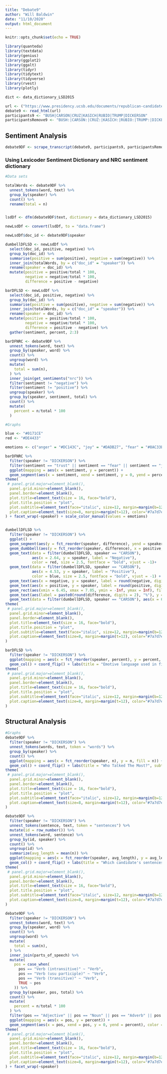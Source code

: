 ---
title: "Debate9"
author: "Will Baldwin"
date: "11/10/2020"
output: html_document
---

```{r setup, include=FALSE}
knitr::opts_chunk$set(echo = TRUE)
```

```{r, include=FALSE}
library(quanteda)
library(textdata)
library(genius)
library(ggplot2)
library(ggalt)
library(tidyr)
library(tidytext)
library(tidyverse)
library(rvest)
library(plotly)
```

```{r, include=FALSE}
dict <- data_dictionary_LSD2015

url <- ("https://www.presidency.ucsb.edu/documents/republican-candidates-debate-greenville-south-carolina")
debate9 <- read_html(url)
participants9 <- "BUSH|CARSON|CRUZ|KASICH|RUBIO|TRUMP|DICKERSON"
participantsRemove9 <- "BUSH:|CARSON:|CRUZ:|KASICH:|RUBIO:|TRUMP:|DICKERSON:"
```

## Sentiment Analysis
```{r, include = FALSE}
debate9DF <- scrape_transcript(debate9, participants9, participantsRemove9)
```

### Using Lexicoder Sentiment Dictionary and NRC sentiment dictionary
```{r, include = FALSE}
#Data sets

totalWords <- debate9DF %>%
  unnest_tokens(word, text) %>%
  group_by(speaker) %>%
  count() %>%
  rename(total = n)


lsdDf <- dfm(debate9DF$text, dictionary = data_dictionary_LSD2015)

newLsdDf <- convert(lsdDf, to = "data.frame")

newLsdDf$doc_id <- debate9DF$speaker

dumbellDFLSD <- newLsdDf %>%
  select(doc_id, positive, negative) %>%
  group_by(doc_id) %>%
  summarise(positive = sum(positive), negative = sum(negative)) %>%
  inner_join(totalWords, by = c("doc_id" = "speaker")) %>%
  rename(speaker = doc_id) %>%
  mutate(positive = positive/total * 100,
         negative = negative/total * 100,
         difference = positive - negative)

barDFLSD <- newLsdDf %>%
  select(doc_id, positive, negative) %>%
  group_by(doc_id) %>%
  summarise(positive = sum(positive), negative = sum(negative)) %>%
  inner_join(totalWords, by = c("doc_id" = "speaker")) %>%
  rename(speaker = doc_id) %>%
  mutate(positive = positive/total * 100,
         negative = negative/total * 100,
         difference = positive - negative) %>%
  gather(sentiment, percent, 2:3)

barDFNRC <- debate9DF %>%
  unnest_tokens(word, text) %>%
  group_by(speaker, word) %>%
  count() %>%
  ungroup(word) %>%
  mutate(
    total = sum(n),
  ) %>%
  inner_join(get_sentiments("nrc")) %>%
  filter(sentiment != "negative") %>%
  filter(sentiment != "positive") %>%
  ungroup(speaker) %>%
  group_by(speaker, sentiment, total) %>%
  count() %>%
  mutate(
    percent = n/total * 100
  ) 
```


```{r, echo = FALSE}
#Graphs

blue <- "#0171CE"
red <- "#DE4433"

emotions <- c("anger" = "#DC143C", "joy" = "#DADB27", "fear" = "#8AC33E", "trust" = "#7EC0EE")

barDFNRC %>%
  filter(speaker != "DICKERSON") %>%
  filter(sentiment == "trust" || sentiment == "fear" || sentiment == "joy" || sentiment == "anger") %>%
  ggplot(mapping = aes(x = sentiment, y = percent)) + 
  geom_segment(aes(x = sentiment, xend = sentiment, y = 0, yend = percent), color = "grey") + geom_point(aes(color = sentiment), size = 4, alpha = 0.6) + coord_flip() + labs(title = "Emotive language used in first 2016 GOP Primary Debate (NRC)", x = "speaker", y = "emotive language as % of total words", subtitle = "Bush appears to have used the most emotive language")  + theme_bw()+
theme(
 # panel.grid.major=element_blank(),
  panel.grid.minor=element_blank(),
  panel.border=element_blank(),
  plot.title=element_text(size = 16, face="bold"),
  plot.title.position = "plot",
  plot.subtitle=element_text(face="italic", size=12, margin=margin(b=12)),
  plot.caption=element_text(size=8, margin=margin(t=12), color="#7a7d7e")
) + facet_wrap(~speaker) + scale_color_manual(values = emotions)


dumbellDFLSD %>%
  filter(speaker != "DICKERSON") %>%
  ggplot() +
  geom_segment(aes(y = fct_reorder(speaker, difference), yend = speaker, x = 0.5, xend = 6.5), color = "#b2b2b2", size = 0.15) +
  geom_dumbbell(aes(y = fct_reorder(speaker, difference), x = positive, xend = negative), size=1.5, color="#b2b2b2", size_x=3, size_xend = 3, colour_x = blue, colour_xend = red) +
  geom_text(data = filter(dumbellDFLSD, speaker == "CARSON"), 
            aes(x = 2.64, y = speaker, label = "Negative"), 
            color = red, size = 2.5, fontface = "bold", vjust = -1)+
  geom_text(data = filter(dumbellDFLSD, speaker == "CARSON"), 
            aes(x = 4.53, y = speaker, label = "Positive"), 
            color = blue, size = 2.5, fontface = "bold", vjust = -1) +
  geom_text(aes(x = negative, y = speaker, label = round(negative, digits = 2)), color = red, size = 2.5, vjust = 1.5) +
  geom_text(aes(x = positive, y = speaker, label = round(positive, digits = 2)), color = blue, size = 2.5, vjust = 1.5) +
  geom_rect(aes(xmin = 6.45, xmax = 7.05, ymin = -Inf, ymax = Inf), fill = "grey") +
  geom_text(aes(label = paste0(round(difference, digits = 2), "%"), y = speaker, x = 6.75), size = 2.5)  +
  geom_text(data = filter(dumbellDFLSD, speaker == "CARSON"), aes(x = 6.75, y = speaker, label = "Difference"), color = "black", size = 2.5, vjust = -.78, fontface = "bold") + labs(x = "emotive language as % of total words", y = "speaker", title = "Sentiment differences in first 2016 GOP Primary Debate (Lexicoder Sentiment Dictionary)", subtitle = "Carson exhibits the greatest preference for positive diction" ) + theme_bw()+
theme(
 # panel.grid.major=element_blank(),
  panel.grid.minor=element_blank(),
  panel.border=element_blank(),
  plot.title=element_text(size = 16, face="bold"),
  plot.title.position = "plot",
  plot.subtitle=element_text(face="italic", size=12, margin=margin(b=12)),
  plot.caption=element_text(size=8, margin=margin(t=12), color="#7a7d7e")
)

barDFLSD %>%
  filter(speaker != "DICKERSON") %>%
  ggplot(mapping = aes(x = fct_reorder(speaker, percent), y = percent, fill =sentiment)) + 
  geom_col() + coord_flip() + labs(title = "Emotive language used in first 2016 GOP Primary Debate", x = "speaker", y = "emotive language as % of total words", subtitle = "Bush appears to have used the most emotive language") + scale_fill_manual(values = c(red, blue)) + theme_bw()+
theme(
 # panel.grid.major=element_blank(),
  panel.grid.minor=element_blank(),
  panel.border=element_blank(),
  plot.title=element_text(size = 16, face="bold"),
  plot.title.position = "plot",
  plot.subtitle=element_text(face="italic", size=12, margin=margin(b=12)),
  plot.caption=element_text(size=8, margin=margin(t=12), color="#7a7d7e")
)
```

## Structural Analysis
```{r, echo = FALSE}
#Graphs
debate9DF %>% 
  filter(speaker != "DICKERSON") %>%
  unnest_tokens(words, text, token = "words") %>%
  group_by(speaker) %>%
  count() %>%
  ggplot(mapping = aes(x = fct_reorder(speaker, n), y = n, fill = n)) + 
  geom_col() + coord_flip() + labs(title = "Who Talked The Most?", subtitle = "", x = "speaker", y = "total words") + theme_bw()+
theme(
 # panel.grid.major=element_blank(),
  panel.grid.minor=element_blank(),
  panel.border=element_blank(),
  plot.title=element_text(size = 16, face="bold"),
  plot.title.position = "plot",
  plot.subtitle=element_text(face="italic", size=12, margin=margin(b=12)),
  plot.caption=element_text(size=8, margin=margin(t=12), color="#7a7d7e")
)

debate9DF %>% 
  filter(speaker != "DICKERSON") %>%
  unnest_tokens(sentence, text, token = "sentences") %>%
  mutate(id = row_number()) %>%
  unnest_tokens(word, sentence) %>%
  group_by(id, speaker) %>%
  count() %>%
  ungroup(id) %>%
  summarize(avg_length = mean(n)) %>% 
  ggplot(mapping = aes(x = fct_reorder(speaker, avg_length), y = avg_length, fill = avg_length)) +
  geom_col() + coord_flip() + labs(title = "Which candidate's sentences were longest?", x = "speaker", y = "average words per sentence") + theme_bw()+
theme(
 # panel.grid.major=element_blank(),
  panel.grid.minor=element_blank(),
  panel.border=element_blank(),
  plot.title=element_text(size = 16, face="bold"),
  plot.title.position = "plot",
  plot.subtitle=element_text(face="italic", size=12, margin=margin(b=12)),
  plot.caption=element_text(size=8, margin=margin(t=12), color="#7a7d7e")
)

debate9DF %>%
  filter(speaker != "DICKERSON") %>%
  unnest_tokens(word, text) %>%
  group_by(speaker, word) %>%
  count() %>%
  ungroup(word) %>%
  mutate(
    total = sum(n),
  ) %>%
  inner_join(parts_of_speech) %>%
  mutate(
    pos = case_when(
      pos == "Verb (intransitive)" ~ "Verb",
      pos == "Verb (usu participle)" ~ "Verb",
      pos == "Verb (transitive)" ~ "Verb",
      TRUE ~ pos
    )) %>% 
  group_by(speaker, pos, total) %>%
  count() %>%
  mutate(
    percent = n/total * 100
  ) %>% 
  filter(pos == "Adjective" || pos == "Noun" || pos == "Adverb" || pos == "Verb") %>%
  ggplot(mapping = aes(x = pos, y = percent)) + 
  geom_segment(aes(x = pos, xend = pos, y = 0, yend = percent), color = "grey") + geom_point(aes(color = pos), size = 4, alpha = 0.6) + coord_flip() + labs(title = "What Parts of Speech did Candidates Use?", y = "pos as percent of total words", x = "speaker", subtitle = "") + theme_bw()+
theme(
 # panel.grid.major=element_blank(),
  panel.grid.minor=element_blank(),
  panel.border=element_blank(),
  plot.title=element_text(size = 16, face="bold"),
  plot.title.position = "plot",
  plot.subtitle=element_text(face="italic", size=12, margin=margin(b=12)),
  plot.caption=element_text(size=8, margin=margin(t=12), color="#7a7d7e")
) + facet_wrap(~speaker)
```